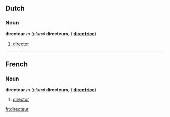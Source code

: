 ==Dutch==
===Noun===
'''directeur''' ''m'' (''plural'' '''directeurs''', ''f'' '''[[directrice]]''')

#[[director]]

----
==French==
===Noun===
'''directeur''' ''m'' (''plural'' '''directeurs''', ''f'' '''[[directrice]]''')

#[[director]]

[[fr:directeur]]